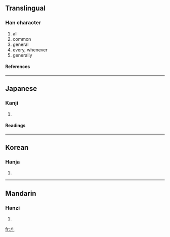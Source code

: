 {{see|凡}}

==Translingual==
===Han character===
{{Han char|rad=几|as=01|sn=3|four=|canj=中竹弓 (LHN)}}
# all
# common
# general
# every, whenever
# generally
====References====
{{Han ref|kx=0134.021|hdz=10276.011|uh=51E3|ud=20963}}
----
==Japanese==
===Kanji===
{{ja-kanji|grade=|rs=几01}}
# {{defn|Japanese}}
====Readings====
{{ja-readings|on=[[はん]] (han)|kun=[[すべて]] (subete), [[およそ]] (oyoso)}}
----
==Korean==
===Hanja===
{{ko-hanja|hangeul=범|rv=beom|mr=pŏm}}
# {{defn|Korean}}
----
==Mandarin==
===Hanzi===
{{cmn-hanzi|pin=[[fán]] (fan2)|wg=fan<sup>2</sup>}}
# {{defn|Mandarin}}

[[fr:凣]]